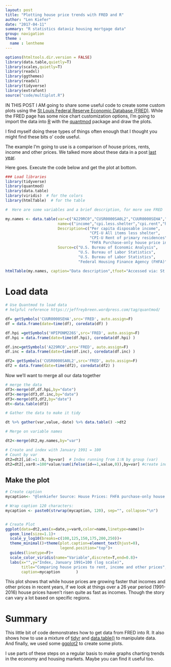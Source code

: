 ```yaml
---
layout: post
title: "Plotting house price trends with FRED and R"
author: "Len Kiefer"
date: "2017-04-11"
summary: "R statistics dataviz housing mortgage data"
group: navigation
theme :
  name : lentheme
---
```

  
```r
options(htmltools.dir.version = FALSE)
library(data.table,quietly=T)
library(scales,quietly=T)
library(readxl)
library(ggthemes)
library(readxl)
library(tidyverse)
library(extrafont)
source("code/multiplot.R")
```  

IN THIS POST I AM going to share some useful code to create some custom plots using the [St Louis Federal Reserve Economic Database (FRED)](https://fred.stlouisfed.org/). While the FRED page has some nice chart customization options, I'm going to import the data into [R](https://www.r-project.org/) with the [quantmod](https://cran.r-project.org/web/packages/quantmod/index.html) package and draw the plots.

I find myself doing these types of things often enough that I thought you might find these bits o' code useful. 

The example I'm going to use is a comparison of house prices, rents, income and other prices.  We talked more about these data in a post [last year]({% post_url 2016-11-30-hpi-gif %}).

Here goes. Execute the code below and get the plot at bottom.

```r

### Load libraries
library(tidyverse)
library(quantmod)
library(data.table)
library(viridis)  # for the colors
library(htmlTable)  # for the table

#  Here are some variables and a brief description, for more see FRED

my.names <- data.table(var=c("A229RC0","CUSR0000SA0L2","CUUR0000SEHA","HPIPONM226S"),
                       name=c("income","cpi.less.shelter","cpi.rent","hpi"),
                       Description=c("Per capita disposable income",
                                     "CPI-U All items less shelter",
                                     "CPI-U Rent of primary residences",
                                     "FHFA Purchase-only house price index"),
                       Source=c("U.S. Bureau of Economic Analysis",
                                "U.S. Bureau of Labor Statistics",
                                "U.S. Bureau of Labor Statistics",
                                "Federal Housing Finance Agency (FHFA)"))

htmlTable(my.names, caption="Data description",tfoot="Accessed via: St Louis Federal Reserve Economic Database (FRED)")
```


# Load data

```r
# Use Quantmod to load data
# helpful reference https://jeffreybreen.wordpress.com/tag/quantmod/

df= getSymbols('CUUR0000SEHA',src='FRED', auto.assign=F) 
df = data.frame(date=time(df), coredata(df) )

df.hpi =getSymbols('HPIPONM226S',src='FRED', auto.assign=F) 
df.hpi = data.frame(date=time(df.hpi), coredata(df.hpi) )

df.inc=getSymbols('A229RC0',src='FRED', auto.assign=F) 
df.inc = data.frame(date=time(df.inc), coredata(df.inc) )

df2= getSymbols('CUSR0000SA0L2',src='FRED', auto.assign=F) 
df2 = data.frame(date=time(df2), coredata(df2) )
```

Now we'll want to merge all our data together


```r
# merge the data
df3<-merge(df,df.hpi,by="date")
df3<-merge(df3,df.inc,by="date")
df3<-merge(df3,df2,by="date")
dt<-data.table(df3)

# Gather the data to make it tidy

dt %>% gather(var,value,-date) %>% data.table() ->dt2

# Merge on variable names

dt2<-merge(dt2,my.names,by="var")

# Create and index with January 1991 = 100
# Count by var
dt2=dt2[,id:=1:.N, by=var]  # Index running from 1:N by group (var)
dt2=dt2[,var0:=100*value/sum(ifelse(id==1,value,0)),by=var] #create index
```

## Make the plot


```r
# Create caption
mycaption<- "@lenkiefer Source: House Prices: FHFA purchase-only house price index. Rent: U.S. Bureau of Labor Statistics (BLS) consumer price index rent of primary residence. Other Prices: BLS consumer price index all items less shelter. Income: U.S. Bureau of Economic Analysis per capita disposable personal income (Table 2.6.). All are seasonally adjusted."

# Wrap caption 120 characters:
mycaption <- paste0(strwrap(mycaption, 120), sep="", collapse="\n")


# Create Plot
ggplot(data=dt2,aes(x=date,y=var0,color=name,linetype=name))+
  geom_line(size=1.1)+
  scale_y_log10(breaks=c(100,125,150,175,200,250))+
  theme_minimal()+theme(plot.caption=element_text(hjust=0),
                        legend.position="top")+
  guides(linetype=F)+
  scale_color_viridis(name="Variable",discrete=T,end=0.8)+
  labs(x="",y="Index, January 1991=100 (log scale)",
       title="Comparing house prices to rent, income and other prices",
       caption=mycaption       )


```


This plot shows that while house prices are growing faster that incomes and other prices in recent years, if we look at things over a 26 year period (1991-2016) house prices haven't risen quite as fast as incomes. Though the story can vary a lot based on specific regions.


# Summary

This little bit of code demonstrates how to get data from FRED into R.  It also shows how to use a mixture of [tidyr](http://tidyr.tidyverse.org/) and [data.table()](https://cran.r-project.org/web/packages/data.table/index.html) to manipulate data.  And finally, we used some [ggplot2](http://ggplot2.tidyverse.org/) to create some plots. 

I use parts of these steps on a regular basis to make graphs charting trends in the economy and housing markets. Maybe you can find it useful too.


